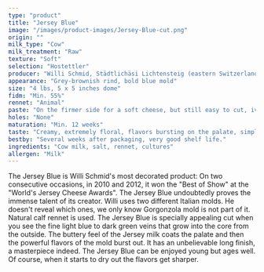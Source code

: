 ```yaml
---
type: "product"
title: "Jersey Blue"
image: "/images/product-images/Jersey-Blue-cut.png"
origin: ""
milk_type: "Cow"
milk_treatment: "Raw"
texture: "Soft"
selection: "Hostettler"
producer: "Willi Schmid, Städtlichäsi Lichtensteig (eastern Switzerland)"
appearance: "Grey-brownish rind, bold blue mold"
size: "4 lbs, 5 x 5 inches dome"
fidm: "Min. 55%"
rennet: "Animal"
paste: "On the firmer side for a soft cheese, but still easy to cut, ivory color, blue and green veins"
holes: "None"
maturation: "Min. 12 weeks"
taste: "Creamy, extremely floral, flavors bursting on the palate, simply superb"
bestby: "Several weeks after packaging, very good shelf life."
ingredients: "Cow milk, salt, rennet, cultures"
allergen: "Milk"
---
```


The Jersey Blue is Willi Schmid's most decorated product: On two consecutive occasions, in 2010 and 2012, it won the "Best of Show" at the "World's Jersey Cheese Awards". The Jersey Blue undoubtedly proves the immense talent of its creator. Willi uses two different Italian molds. He doesn't reveal which ones, we only know Gorgonzola mold is not part of it. Natural calf rennet is used. The Jersey Blue is specially appealing cut when you see the fine light blue to dark green veins that grow into the core from the outside. The buttery feel of the Jersey milk coats the palate and then the powerful flavors of the mold burst out. It has an unbelievable long finish, a masterpiece indeed. The Jersey Blue can be enjoyed young but ages well. Of course, when it starts to dry out the flavors get sharper.
